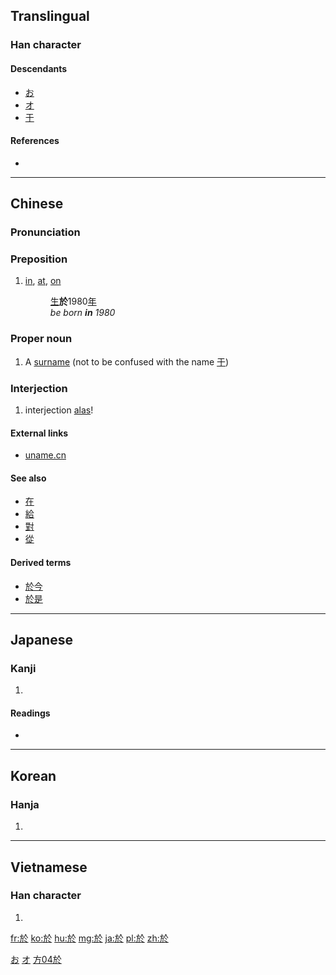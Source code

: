 {{also|于}}
==Translingual==
{{stroke order|type=animate}}

===Han character===
{{Han char|rn=70|rad=方|as=04|sn=8|four=08233|canj=YSOY|ids=⿰方仒}}

====Descendants====
* [[お]]
* [[オ]]
* [[于]]

====References====
* {{Han ref|kx=0481.110|dkj=13628|dj=0843.070|hdz=32175.020|uh=65BC|ud=26044|bh=A9F3|bd=43507}}

[[Category:Han characters from which hiragana were derived|お]]
[[Category:Han characters from which katakana were derived|オ]]

----

==Chinese==
{{zh-forms|s=于}}

===Pronunciation===
{{zh-pron
|m=yú,wū
|c=jyu1,wu1
|h=pfs=yi;hpy=yi1
|mn=
|w=
|mc=y
|oc=y
|ma=
|cat=prep,intj,pn
}}

===Preposition===
{{zh-prep|t}}

# [[in]], [[at]], [[on]]
#: [[生]]'''於'''1980[[年]]
#: ''be born '''in''' 1980''

===Proper noun===
{{zh-proper noun|t}}

# A [[surname]] (not to be confused with the name [[于]])

===Interjection===
{{zh-interj|t}}

# interjection [[alas]]!

====External links====
* [http://www.uname.cn/html/Surname/2_2661.shtml uname.cn]

====See also====
* [[在]]
* [[給]]
* [[對]]
* [[從]]

====Derived terms====
* [[於今]]
* [[於是]]

[[Category:Elementary Mandarin|方04於]]

----

==Japanese==

===Kanji===
{{ja-kanji|grade=|rs=方04}}

# {{defn|lang=ja|sort=方04}}

====Readings====
* {{ja-readings|on=[[お]] (o), [[よ]] (yo)|kun=[[あう]] (au), [[より]] (yori), [[おいて]] (oite)}}

----

==Korean==

===Hanja===
{{ko-hanja|hangeul=[[어]], [[오]]|eumhun=어조사 어, 감탄사 오|rv=eo, o|mr=ŏ, o|y=e, o}}

# {{defn|lang=ko|sort=方04}}

----

==Vietnamese==

===Han character===
{{vi-hantu|[[ư]], [[ơ]], [[ở]], [[ưa]], [[ô]], [[ờ]], [[ớ]], [[thờ]], [[ứ]]|rs=方04}}

# {{defn|lang=vi|sort=方04}}

[[fr:於]]
[[ko:於]]
[[hu:於]]
[[mg:於]]
[[ja:於]]
[[pl:於]]
[[zh:於]]